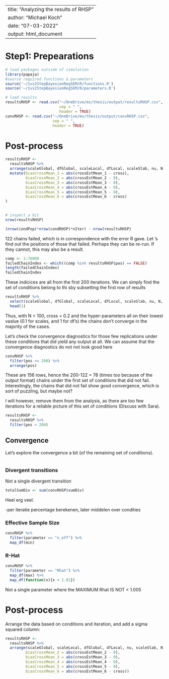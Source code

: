 
---
title: "Analyzing the results of RHSP" 
author: "Michael Koch"
date: "07-03-2022"
output: html_document
---


# Step1: Prepearations

```r
# load packages outside of simulation
library(papaja)
#source required functions & parameters
source('~/1vs2StepBayesianRegSEM/R/functions.R')
source('~/1vs2StepBayesianRegSEM/R/parameters.R')
```

```r
# load results
resultsRHSP <- read.csv("~/OneDrive/ms/thesis/output/resultsRHSP.csv", 
                        sep = " ", 
                        header = TRUE)
convRHSP <- read.csv("~/OneDrive/ms/thesis/output/convRHSP.csv",
                     sep = " ",
                     header = TRUE)
```

# Post-process

```r
resultsRHSP <- 
  resultsRHSP %>% 
  arrange(scaleGlobal, dfGlobal, scaleLocal, dfLocal, scaleSlab, nu, N, cross, iteration) %>% 
  mutate(biasCrossMean_1 = abs(crossEstMean_1 - cross),
         biasCrossMean_2 = abs(crossEstMean_2 - 0),
         biasCrossMean_3 = abs(crossEstMean_3 - 0),
         biasCrossMean_4 = abs(crossEstMean_4 - 0),
         biasCrossMean_5 = abs(crossEstMean_5 - 0),
         biasCrossMean_6 = abs(crossEstMean_6 - cross)
) 
  
```

```r
# inspect a bit
nrow(resultsRHSP)
```

```r
(nrow(condPop)*nrow(condRHSP)*nIter) - nrow(resultsRHSP)
```

122 chains failed, which is in correspondence with the error R gave. Let 's find out the positions of those that failed. Perhaps they can be re-run. If they cannot, this may also be a result. 

```r
comp <- 1:76800
failedChainIndex <- which((comp %in% resultsRHSP$pos) == FALSE)
length(failedChainIndex)
failedChainIndex
```

These indicices are all from the first 200 iterations. We can simply find the set of conditions belong to thi sby subsetting the first row of results

```r
resultsRHSP %>% 
  select(scaleGlobal, dfGlobal, scaleLocal, dfLocal, scaleSlab, nu, N, cross, iteration) %>%
  head(1)
```


Thus, with N = 100, cross = 0.2 and the hyper-parameters all on their lowest vaslue (0.1 for scales, and 1 for df's) the chains don't converge in the majority of the cases.

Let's check the convergence diagnostics for those few replications under these conditions that did yield any output at all. We can assume that the convergence diagnostics do not not look good here

```r
convRHSP %>% 
  filter(pos <= 200) %>% 
  arrange(pos)
```

These are 156 rows, hence the 200-122 = 78 (times too because of the output format) chains under the first set of conditions that did not fail. Interestingly, the chains that did not fail show good convergence, which is sort of puzzling, but maybe not?

I will however, remove them from the analysis, as there are too few iterations for a reliable picture of this set of conditions (Discuss with Sara). 


```r
resultsRHSP <- 
  resultsRHSP %>% 
  filter(pos > 200)
```


## Convergence

Let's explore the convergence a bit (of the remaining set of conditions).

```r

```


### Divergent transitions

Not a single divergent transition

```r
totalSumDiv <- sum(convRHSP$sumDiv)
```

Heel erg veel.

-per iteratie percentage berekenen, later middelen over condities


### Effective Sample Size

```r
convRHSP %>% 
  filter(parameter == "n_eff") %>% 
  map_df(min)
```


### R-Hat

```r
convRHSP %>% 
  filter(parameter == "Rhat") %>% 
  map_df(max) %>% 
  map_df(function(x){x < 1.01})
```

Not a single parameter where the MAXIMUM Rhat IS NOT < 1.005


# Post-process

Arrange the data based on conditions and iteration, and add a sigma squared column:


```r
resultsRHSP <- 
  resultsRHSP %>% 
  arrange(scaleGlobal, scaleLocal, dfGlobal, dfLocal, nu, scaleSlab, N, cross, iteration)     mutate(biasCrossMean_1 = abs(crossEstMean_1 - cross),
         biasCrossMean_2 = abs(crossEstMean_2 - 0),
         biasCrossMean_3 = abs(crossEstMean_3 - 0),
         biasCrossMean_4 = abs(crossEstMean_4 - 0),
         biasCrossMean_5 = abs(crossEstMean_5 - 0),
         biasCrossMean_6 = abs(crossEstMean_6 - cross))
```